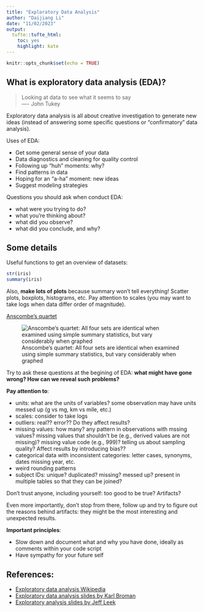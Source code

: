 ```yaml
---
title: "Exploratory Data Analysis"
author: "Daijiang Li"
date: "11/02/2023"
output: 
  tufte::tufte_html: 
    toc: yes
    highlight: kate
---
```


```r
knitr::opts_chunk$set(echo = TRUE)
```

## What is exploratory data analysis (EDA)?

>Looking at data to see what it seems to say  
>                           ---- John Tukey

Exploratory data analysis is all about creative investigation to generate new ideas (instead of answering some specific questions or "confirmatory" data analysis).

Uses of EDA:

- Get some general sense of your data
- Data diagnostics and cleaning for quality control
- Following up "huh" moments: why?
- Find patterns in data
- Hoping for an "a-ha" moment: new ideas
- Suggest modeling strategies

Questions you should ask when conduct EDA:

- what were you trying to do?
- what you’re thinking about?
- what did you observe?
- what did you conclude, and why?


## Some details

Useful functions to get an overview of datasets:

```r
str(iris)
summary(iris)
```

Also, **make lots of plots** because summary won't tell everything! Scatter plots, boxplots, histograms, etc. Pay attention to scales (you may want to take logs when data differ order of magnitude).

[Anscombe's quartet](https://en.wikipedia.org/wiki/Anscombe%27s_quartet)

![Anscombe's quartet: All four sets are identical when examined using simple summary statistics, but vary considerably when graphed](https://upload.wikimedia.org/wikipedia/commons/thumb/e/ec/Anscombe%27s_quartet_3.svg/1280px-Anscombe%27s_quartet_3.svg.png)

Try to ask these questions at the begining of EDA: **what might have gone wrong? How can we reveal such problems?**

**Pay attention to**: 

- units: what are the units of variables? some observation may have units messed up (g vs mg, km vs mile, etc.)
- scales: consider to take logs
- outliers: real?? error?? Do they affect results?
- missing values: how many? any pattern in observations with mssing values? missing values that shouldn't be (e.g., derived values are not missing)? missing value code (e.g., 999)? telling us about sampling quality? Affect results by introducing bias??
- categorical data with inconsistent categories: letter cases, synonyms, dates missing year, etc.
- weird rounding patterns
- subject IDs: unique? duplicated? missing? messed up? present in multiple tables so that they can be joined?

Don't trust anyone, including yourself: too good to be true? Artifacts?

Even more importantly, don't stop from there, follow up and try to figure out the reasons behind artifacts: they might be the most interesting and unexpected results.


**Important principles**:

- Slow down and document what and why you have done, ideally as comments within your code script
- Have sympathy for your future self

## References:

- [Exploratory data analysis Wikipedia](https://en.wikipedia.org/wiki/Exploratory_data_analysis)
- [Exploratory data analysis slides by Karl Broman](https://kbroman.org/BMI773/eda.pdf)
- [Exploratory analysis slides by Jeff Leek](http://jtleek.com/genstats_site/lecture_notes/01_09_Exploratory_Analysis.pdf)



